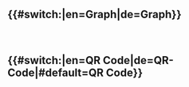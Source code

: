 <h2 class="section-collapsible-initial-collapsed section-heading--collapsed">{{#switch:{{USERLANGUAGECODE}}|en=Graph|de=Graph}}</h2>
<div style="width: 100%;" class="InteractiveSemanticGraph" data-config='{ "root":"{{FULLPAGENAME}}", "properties":["HasSchema", "SubClassOf", "HasImage", "IsLocatedIn"], "ignore_properties":["Subcategory_of", "-Subcategory_of", "Has_query", "Display_title_of", "Display_title_of_lowercase", "Display_title_of_normalized"], "permalink":true, "depth":1, "edit": true,  "query_limit":25}'></div>
<br>
<h2 class="section-collapsible-initial-collapsed section-heading--collapsed">{{#switch:{{USERLANGUAGECODE}}|en=QR Code|de=QR-Code|#default=QR Code}}</h2>
<div class="QrCodeGenerator" data-config='{
    "text": "{{fullurl:{{FULLPAGENAME}}}}",
    "heading": "{{{label|{{#ask:[[{{FULLPAGENAME}}]]|?HasLabel.[0].text=|mainlabel=-}}}}}",
    "image": true,
    "print": true,
    "print_unit": "mm",
    "print_format": [29,42],
    "print_margin": [3,3,3,3],
    "print_scale": 0.115
}' style="height: 250px; width: 200px;"></div><!-- space for the print button -->